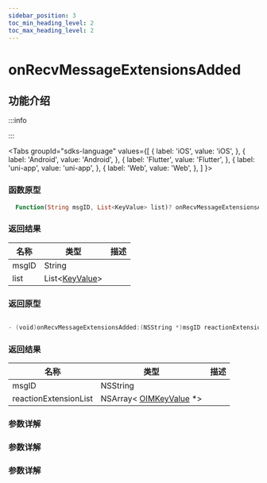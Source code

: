 ```yaml
---
sidebar_position: 3
toc_min_heading_level: 2
toc_max_heading_level: 2
---
```


# onRecvMessageExtensionsAdded

## 功能介绍

:::info

:::

<Tabs
groupId="sdks-language"
values={[
{ label: 'iOS', value: 'iOS', },
{ label: 'Android', value: 'Android', },
{ label: 'Flutter', value: 'Flutter', },
{ label: 'uni-app', value: 'uni-app', },
{ label: 'Web', value: 'Web', },
]
}>

<TabItem value="Flutter">

### 函数原型

```dart showLineNumbers
  Function(String msgID, List<KeyValue> list)? onRecvMessageExtensionsAdded;
```

### 返回结果

| 名称  | 类型                                                   | 描述 |
| ----- | ------------------------------------------------------ | ---- |
| msgID | String                                                 |      |
| list  | List<[KeyValue](docs/sdks/Class/Message/KeyValue.mdx)> |      |

</TabItem>

<TabItem value="iOS">

### 返回原型

```swift showLineNumbers

- (void)onRecvMessageExtensionsAdded:(NSString *)msgID reactionExtensionList:(NSArray<OIMKeyValue *> *)reactionExtensionList;

```

### 返回结果

| 名称                  | 类型                                                             | 描述 |
| --------------------- | ---------------------------------------------------------------- | ---- |
| msgID                 | NSString                                                         |      |
| reactionExtensionList | NSArray< [OIMKeyValue](docs/sdks/Class/Message/KeyValue.mdx) \*> |      |

</TabItem>

<TabItem value="Android">

### 参数详解

</TabItem>

<TabItem value="Web">

### 参数详解

</TabItem>

<TabItem value="uni-app">

### 参数详解

</TabItem>

</Tabs>
